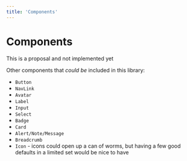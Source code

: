 ```yaml
---
title: 'Components'
---
```




# Components

<Note>This is a proposal and not implemented yet</Note>

Other components that _could be_ included in this library:

- `Button`
- `NavLink`
- `Avatar`
- `Label`
- `Input`
- `Select`
- `Badge`
- `Card`
- `Alert/Note/Message`
- `Breadcrumb`
- `Icon` - icons could open up a can of worms, but having a few good defaults in a limited set would be nice to have

